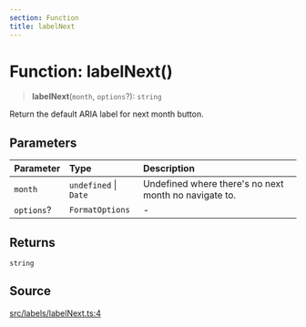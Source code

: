 ```yaml
---
section: Function
title: labelNext
---
```


# Function: labelNext()

> **labelNext**(`month`, `options`?): `string`

Return the default ARIA label for next month button.

## Parameters

| Parameter | Type | Description |
| :------ | :------ | :------ |
| `month` | `undefined` \| `Date` | Undefined where there's no next month no navigate to. |
| `options`? | `FormatOptions` | - |

## Returns

`string`

## Source

[src/labels/labelNext.ts:4](https://github.com/gpbl/react-day-picker/blob/45cca307e/src/labels/labelNext.ts#L4)
